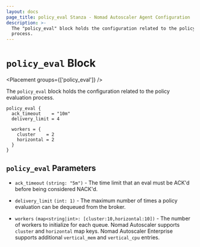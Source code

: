 ```yaml
---
layout: docs
page_title: policy_eval Stanza - Nomad Autoscaler Agent Configuration
description: >-
  The "policy_eval" block holds the configuration related to the policy evaluation
  process.
---
```


# `policy_eval` Block

<Placement groups={['policy_eval']} />

The `policy_eval` block holds the configuration related to the policy evaluation
process.

```hcl
policy_eval {
  ack_timeout    = "10m"
  delivery_limit = 4

  workers = {
    cluster    = 2
    horizontal = 2
  }
}
```

## `policy_eval` Parameters

- `ack_timeout` `(string: "5m")` - The time limit that an eval must be ACK'd
  before being considered NACK'd.

- `delivery_limit` `(int: 1)` - The maximum number of times a policy evaluation
  can be dequeued from the broker.

- `workers` `(map<string|int>: [cluster:10,horizontal:10])` - The number of workers
  to initialize for each queue. Nomad Autoscaler supports `cluster` and `horizontal`
  map keys. Nomad Autoscaler Enterprise supports additional `vertical_mem` and
  `vertical_cpu` entries.
